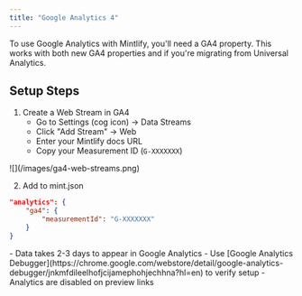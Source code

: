 ```yaml
---
title: "Google Analytics 4"
---
```


To use Google Analytics with Mintlify, you'll need a <Tooltip tip="Google Analytics 4">GA4</Tooltip> property. This works with both new GA4 properties and if you're migrating from Universal Analytics.

## Setup Steps

1. Create a Web Stream in GA4
   - Go to Settings (cog icon) → Data Streams
   - Click "Add Stream" → Web
   - Enter your Mintlify docs URL
   - Copy your Measurement ID (`G-XXXXXXX`)

<Frame>![](/images/ga4-web-streams.png)</Frame>

2. Add to mint.json
```json mint.json
"analytics": {
    "ga4": {
        "measurementId": "G-XXXXXXX"
    }
}
```

<Note>
- Data takes 2-3 days to appear in Google Analytics
- Use [Google Analytics Debugger](https://chrome.google.com/webstore/detail/google-analytics-debugger/jnkmfdileelhofjcijamephohjechhna?hl=en) to verify setup
- Analytics are disabled on preview links
</Note>
</fileContent>
</invoke>
